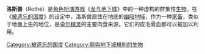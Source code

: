 {{Infobox D&D creature
 |name=洛斯兽
 |alignment=
 |type=[[魔法兽|魔法兽]]
 |subtype=
 |source=
 |first=
 |mythical=
 |based=
}}'''洛斯兽'''（Rothé）是[[角色扮演游戏|角色扮演游戏]]《[[龙与地下城|龙与地下城]]》中的一种虚构的群集性[[生物|生物]]。在《[[被遗忘的国度|被遗忘的国度]]》的设定中，洛斯兽居住在地底的[[幽暗地域|幽暗地域]]，作为一种[[家畜|家畜]]，类似于地面上[[牛|牛]]的地位，是[[卓尔精灵|卓尔精灵]]的主要肉食来源。它们的皮毛骨血都可以被加以利用。

[[Category:被遗忘的国度|Category:被遗忘的国度]]
[[Category:龍與地下城規則的生物|Category:龍與地下城規則的生物]]

{{rpg-stub}}